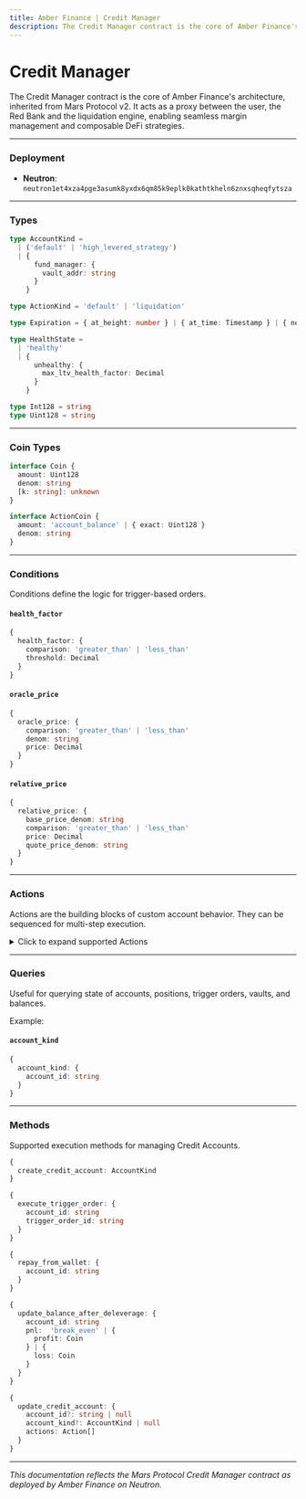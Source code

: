 ```yaml
---
title: Amber Finance | Credit Manager
description: The Credit Manager contract is the core of Amber Finance's architecture, inherited from Mars Protocol v2. Complete technical documentation for the proxy contract enabling margin management and DeFi strategies.
---
```


# Credit Manager

The Credit Manager contract is the core of Amber Finance's architecture, inherited from Mars Protocol v2. It acts as a proxy between the user, the Red Bank and the liquidation engine, enabling seamless margin management and composable DeFi strategies.

---

### Deployment

- **Neutron**: `neutron1et4xza4pge3asumk8yxdx6qm85k9eplk0kathtkheln6znxsqheqfytsza`

---

### Types

```ts
type AccountKind =
  | ('default' | 'high_levered_strategy')
  | {
      fund_manager: {
        vault_addr: string
      }
    }

type ActionKind = 'default' | 'liquidation'

type Expiration = { at_height: number } | { at_time: Timestamp } | { never: {} }

type HealthState =
  | 'healthy'
  | {
      unhealthy: {
        max_ltv_health_factor: Decimal
      }
    }

type Int128 = string
type Uint128 = string
```

---

### Coin Types

```ts
interface Coin {
  amount: Uint128
  denom: string
  [k: string]: unknown
}

interface ActionCoin {
  amount: 'account_balance' | { exact: Uint128 }
  denom: string
}
```

---

### Conditions

Conditions define the logic for trigger-based orders.

#### `health_factor`

```ts
{
  health_factor: {
    comparison: 'greater_than' | 'less_than'
    threshold: Decimal
  }
}
```

#### `oracle_price`

```ts
{
  oracle_price: {
    comparison: 'greater_than' | 'less_than'
    denom: string
    price: Decimal
  }
}
```

#### `relative_price`

```ts
{
  relative_price: {
    base_price_denom: string
    comparison: 'greater_than' | 'less_than'
    price: Decimal
    quote_price_denom: string
  }
}
```

---

### Actions

Actions are the building blocks of custom account behavior. They can be sequenced for multi-step execution.

<details>
<summary>Click to expand supported Actions</summary>

```ts
{
  borrow: Coin
}

{
  claim_astro_lp_rewards: {
    lp_denom: string
  }
}

{
  claim_rewards: {}
}

{
  create_trigger_order: {
    actions: Action[]
    conditions: Condition[]
    keeper_fee: Coin
  }
}

{
  delete_trigger_order: {
    trigger_order_id: string
  }
}

{
  deposit: Coin
}

{
  deposit_to_perp_vault: {
    coin: ActionCoin
    max_receivable_shares?: Uint128 | null
  }
}

{
  enter_vault: {
    coin: ActionCoin
    vault: string
  }
}

{
  execute_perp_order: {
    denom: string
    order_size: Int128
    reduce_only?: boolean | null
  }
}

{
  exit_vault: {
    amount: Uint128
    vault: string
  }
}

{
  exit_vault_unlocked: {
    id: number
    vault: VaultBaseForString
  }
}

{
  lend: ActionCoin
}

{
  liquidate: {
    debt_coin: Coin
    liquidatee_account_id: string
    request: {
      deposit: string
    } | {
      lend: string
    } | {
      vault: {
        position_type: 'u_n_l_o_c_k_e_d' | 'l_o_c_k_e_d' | 'u_n_l_o_c_k_i_n_g'
        request_vault: string
      }
    } | {
      staked_astro_lp: string
    }
  }
}

{
  provide_liquidity: {
    coins_in: ActionCoin[]
    lp_token_out: string
    slippage: Decimal
  }
}

{
  reclaim: ActionCoin
}

{
  refund_all_coin_balances: {}
}

{
  repay: {
    coin: ActionCoin
    recipient_account_id?: string | null
  }
}

{
  request_vault_unlock: {
    amount: Uint128
    vault: string
  }
}

{
  stake_astro_lp: {
    lp_token: ActionCoin
  }
}

{
  swap_exact_in: {
    coin_in: ActionCoin
    denom_out: string
    min_receive: Uint128
    route?: {
      astro: {
        swaps: [
          {
            from: string
            to: string
          },
          ...
        ]
      }
    } | null
  }
}

{
  unlock_from_perp_vault: {
    shares: Uint128
  }
}

{
  unstake_astro_lp: {
    lp_token: ActionCoin
  }
}

{
  withdraw: ActionCoin
}

{
  withdraw_from_perp_vault: {
    min_receive?: Uint128 | null
  }
}

{
  withdraw_liquidity: {
    lp_token: ActionCoin
    slippage: Decimal
  }
}

{
  withdraw_to_wallet: {
    coin: ActionCoin
    recipient: string
  }
}
```

</details>

---

### Queries

Useful for querying state of accounts, positions, trigger orders, vaults, and balances.

Example:

#### `account_kind`

```ts
{
  account_kind: {
    account_id: string
  }
}
```

---

### Methods

Supported execution methods for managing Credit Accounts.

```ts
{
  create_credit_account: AccountKind
}

{
  execute_trigger_order: {
    account_id: string
    trigger_order_id: string
  }
}

{
  repay_from_wallet: {
    account_id: string
  }
}

{
  update_balance_after_deleverage: {
    account_id: string
    pnl:  'break_even' | {
      profit: Coin
    } | {
      loss: Coin
    }
  }
}

{
  update_credit_account: {
    account_id?: string | null
    account_kind?: AccountKind | null
    actions: Action[]
  }
}
```

---

_This documentation reflects the Mars Protocol Credit Manager contract as deployed by Amber Finance on Neutron._
